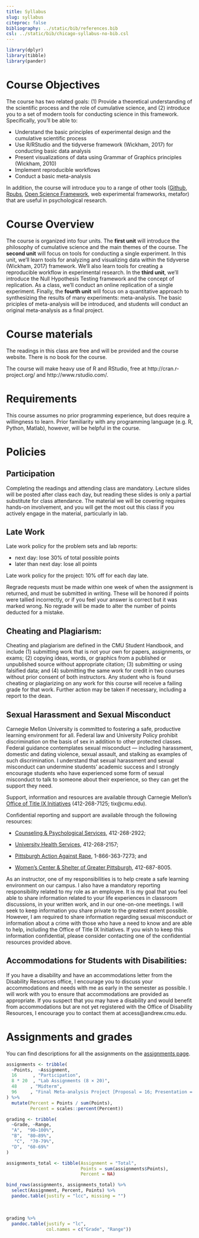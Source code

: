 ```yaml
---
title: Syllabus
slug: syllabus
citeproc: false
bibliography: ../static/bib/references.bib
csl: ../static/bib/chicago-syllabus-no-bib.csl
---
```


```r
library(dplyr)
library(tibble)
library(pander)
```

[^courseinfo]: {-}
  `r blogdown::shortcode("courseinfo")`
 
# Course Objectives

The course has two related goals: (1) Provide a theoretical understanding of the scientific process and the role of cumulative science, and (2) introduce you to a set of modern tools for conducting science in this framework. Specifically, you'll be able to:

- Understand the basic principles of experimental design and the cumulative scientific process 
- Use R/RStudio and the tidyverse framework (Wickham, 2017) for conducting basic data analysis 
- Present visualizations of data using Grammar of Graphics principles (Wickham, 2010)
- Implement reproducible workflows
- Conduct a basic meta-analysis

In addition, the course will introduce you to a range of other tools ([Github](https://github.com/), [Rpubs](http://rpubs.com/), [Open Science Framework](https://osf.io/), web experimental frameworks, metafor) that are useful in psychological research. 

# Course Overview

The course is organized into four units. The __first unit__ will introduce the philosophy of cumulative science and the main themes of the course. The __second unit__ will focus on tools for conducting a single experiment. In this unit, we'll learn tools for analyzing and visualizing data within the tidyverse (Wickham, 2017) framework. We'll also learn tools for creating a reproducible workflow in experimental research. In the __third unit__, we'll introduce the Null Hypothesis Testing framework and the concept of replication. As a class, we'll conduct an online replication of a single experiment. Finally, the __fourth unit__ will focus on a quantitative approach to synthesizing the results of many experiments: meta-analysis. The basic priciples of meta-analysis will be introduced, and students will conduct an original meta-analysis as a final project.

# Course materials

The readings in this class are free and will be provided and the course website. There is no book for the course.

The course will make heavy use of R and RStudio, free at
http://cran.r-project.org/ and http://www.rstudio.com/.

# Requirements
This course assumes no prior programming experience, but does require a willingness to learn. Prior familiarity with any programming language (e.g. R, Python, Matlab), however, will be helpful in the course.

# Policies

## Participation

Completing the readings and attending class are mandatory. Lecture slides will be posted after class each day, but reading these slides is only a partial substitute for class attendance. The material we will be covering requires hands-on involvement, and you will get the most out this class if you actively engage in the material, particularly in lab. 

## Late Work
Late work policy for the problem sets and lab reports:

  - next day: lose 30% of total possible points
  - later than next day: lose all points
  
Late work policy for the project: 10% off for each day late.

Regrade requests must be made within one week of when the assignment is returned, and must be submitted in writing. These will be honored if points were tallied incorrectly, or if you feel your answer is correct but it was marked wrong. No regrade will be made to alter the number of points deducted for a mistake.

## Cheating and Plagiarism: 

Cheating and plagiarism are defined in the CMU Student Handbook, and include (1) submitting work that is not your own for papers, assignments, or exams; (2) copying ideas, words, or graphics from a published or unpublished source without appropriate citation; (3) submitting or using falsified data; and (4) submitting the same work for credit in two courses without prior consent of both instructors. Any student who is found cheating or plagiarizing on any work for this course will receive a failing grade for that work. Further action may be taken if necessary, including a report to the dean. 

## Sexual Harassment and Sexual Misconduct

 

Carnegie Mellon University is committed to fostering a safe, productive learning environment for all.  Federal law and University Policy prohibit discrimination on the basis of sex in addition to other protected classes. Federal guidance contemplates sexual misconduct — including harassment, domestic and dating violence, sexual assault, and stalking as examples of such discrimination. I understand that sexual harassment and sexual misconduct can undermine students’ academic success and I strongly encourage students who have experienced some form of sexual misconduct to talk to someone about their experience, so they can get the support they need.

 

Support, information and resources are available through Carnegie Mellon’s [Office of Title IX Initiatives](www.cmu.edu/title-ix)  (412-268-7125; tix@cmu.edu).  

Confidential reporting and support are available through the following resources:

* [Counseling & Psychological Services](http://www.cmu.edu/counseling), 412-268-2922;

* [University Health Services](http://www.cmu.edu/health-services), 412-268-2157; 

* [Pittsburgh Action Against Rape](http://paar.net), 1-866-363-7273;  and

* [Women’s Center & Shelter of Greater Pittsburgh](http://www.wcspittsburgh.org/), 412-687-8005.


As an instructor, one of my responsibilities is to help create a safe learning environment on our campus.  I also have a mandatory reporting responsibility related to my role as an employee. It is my goal that you feel able to share information related to your life experiences in classroom discussions, in your written work, and in our one-on-one meetings. I will seek to keep information you share private to the greatest extent possible. However, I am required to share information regarding sexual misconduct or information about a crime with those who have a need to know and are able to help, including the Office of Title IX Initiatives.  If you wish to keep this information confidential, please consider contacting one of the confidential resources provided above.  

## Accommodations for Students with Disabilities:

If you have a disability and have an accommodations letter from the Disability Resources office, I encourage you to discuss your accommodations and needs with me as early in the semester as possible. I will work with you to ensure that accommodations are provided as appropriate. If you suspect that you may have a disability and would benefit from accommodations but are not yet registered with the Office of Disability Resources, I encourage you to contact them at access@andrew.cmu.edu.


# Assignments and grades

You can find descriptions for all the assignments on the [assignments page](/assignments/).

```r
assignments <- tribble(
  ~Points,  ~Assignment,
  16      , "Participation",
  8 * 20  , "Lab Assignments (8 × 20)",
  48     , "Midterm",
  96     , "Final Meta-analysis Project [Proposal = 16; Presentation = 30; Writeup = 50]",
) %>%
  mutate(Percent = Points / sum(Points),
         Percent = scales::percent(Percent)) 

grading <- tribble(
  ~Grade, ~Range,
  "A",  "90–100%",
  "B",  "80–89%",
   "C",  "70-79%", 
  "D",  "60-69%"
)
```

```r
assignments_total <- tibble(Assignment = "Total",
                            Points = sum(assignments$Points),
                            Percent = NA)

bind_rows(assignments, assignments_total) %>% 
  select(Assignment, Percent, Points) %>% 
  pandoc.table(justify = "lcc", missing = "")
```

\

```r
grading %>%
  pandoc.table(justify = "lc", 
               col.names = c("Grade", "Range"))
```

